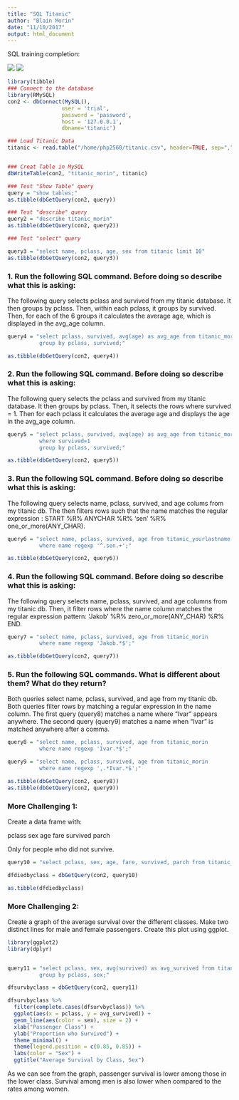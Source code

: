 ```yaml
---
title: "SQL Titanic"
author: "Blain Morin"
date: "11/10/2017"
output: html_document
---
```

SQL training completion:

![](SQL Teaching Completion.PNG)
![](SQL Lynda Completion.PNG)

```r
library(tibble)
### Connect to the database
library(RMySQL)
con2 <- dbConnect(MySQL(),
                 user = 'trial',
                 password = 'password',
                 host = '127.0.0.1',
                 dbname='titanic')
```

```r

### Load Titanic Data
titanic <- read.table("/home/php2560/titanic.csv", header=TRUE, sep=",")


### Creat Table in MySQL
dbWriteTable(con2, "titanic_morin", titanic)

```

```r

### Test "Show Table" query
query = "show tables;"
as.tibble(dbGetQuery(con2, query))

```

```r

### Test "describe" query
query2 = "describe titanic_morin"
as.tibble(dbGetQuery(con2, query2))

```

```r
### Test "select" query

query3 = "select name, pclass, age, sex from titanic limit 10"
as.tibble(dbGetQuery(con2, query3))

```

### 1. Run the following SQL command. Before doing so describe what this is asking:

The following query selects pclass and survived from my titanic database. It then groups by pclass. Then, within each pclass, it groups by survived. Then, for each of the 6 groups it calculates the average age, which is displayed in the avg_age column. 


```r

query4 = "select pclass, survived, avg(age) as avg_age from titanic_morin  
          group by pclass, survived;"

as.tibble(dbGetQuery(con2, query4))

```

### 2. Run the following SQL command. Before doing so describe what this is asking:

The following query selects the pclass and survived from my titanic database. It then groups by pclass. Then, it selects the rows where survived = 1. Then for each pclass it calculates the average age and displays the age in the avg_age column. 


```r

query5 = "select pclass, survived, avg(age) as avg_age from titanic_morin
          where survived=1
          group by pclass, survived;"

as.tibble(dbGetQuery(con2, query5))

```

### 3. Run the following SQL command. Before doing so describe what this is asking:

The following query selects name, pclass, survived, and age colums from my titanic db. The then filters rows such that the name matches the regular expression : START %R% ANYCHAR %R% 'sen' %R% one_or_more(ANY_CHAR). 

```r

query6 = "select name, pclass, survived, age from titanic_yourlastname 
          where name regexp '^.sen.+';"

as.tibble(dbGetQuery(con2, query6))

```

### 4. Run the following SQL command. Before doing so describe what this is asking:

The following query selects name, pclass, survived, and age columns from my titanic db. Then, it filter rows where the name column matches the regular expression pattern: 'Jakob' %R% zero_or_more(ANY_CHAR) %R% END.

```r

query7 = "select name, pclass, survived, age from titanic_morin
          where name regexp 'Jakob.*$';"

as.tibble(dbGetQuery(con2, query7))

```

### 5. Run the following SQL commands. What is different about them? What do they return?

Both queries select name, pclass, survived, and age from my titanic db. Both queries filter rows by matching a regular expression in the name column. The first query (query8) matches a name where "Ivar" appears anywhere. The second query (query9) matches a name when "Ivar" is matched anywhere after a comma. 

```r

query8 = "select name, pclass, survived, age from titanic_morin 
          where name regexp 'Ivar.*$';"

query9 = "select name, pclass, survived, age from titanic_morin
          where name regexp ',.*Ivar.*$';"

as.tibble(dbGetQuery(con2, query8))
as.tibble(dbGetQuery(con2, query9))

```

### More Challenging 1:

Create a data frame with:

pclass
sex
age
fare
survived
parch 

Only for people who did not survive.

```r

query10 = "select pclass, sex, age, fare, survived, parch from titanic_morin where survived=0;"

dfdiedbyclass = dbGetQuery(con2, query10)

as.tibble(dfdiedbyclass)

```

### More Challenging 2:

Create a graph of the average survival over the different classes. Make two distinct lines for male and female passengers. Create this plot using ggplot.

```r

library(ggplot2)
library(dplyr)


query11 = "select pclass, sex, avg(survived) as avg_survived from titanic_morin  
          group by pclass, sex;"

dfsurvbyclass = dbGetQuery(con2, query11)

dfsurvbyclass %>%
  filter(complete.cases(dfsurvbyclass)) %>%
  ggplot(aes(x = pclass, y = avg_survived)) +
  geom_line(aes(color = sex), size = 2) +
  xlab("Passenger Class") +
  ylab("Proportion who Survived") +
  theme_minimal() +
  theme(legend.position = c(0.85, 0.85)) +
  labs(color = "Sex") +
  ggtitle("Average Survival by Class, Sex")

```

As we can see from the graph, passenger survival is lower among those in the lower class. Survival among men is also lower when compared to the rates among women. 